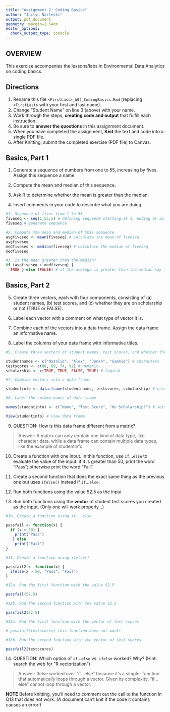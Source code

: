 ```yaml
---
title: "Assignment 2: Coding Basics"
author: "Jaclyn Narleski"
output: pdf_document
geometry: margin=2.54cm
editor_options: 
  chunk_output_type: console
---
```


## OVERVIEW

This exercise accompanies the lessons/labs in Environmental Data Analytics on coding basics.

## Directions

1.  Rename this file `<FirstLast>_A02_CodingBasics.Rmd` (replacing `<FirstLast>` with your first and last name).
2.  Change "Student Name" on line 3 (above) with your name.
3.  Work through the steps, **creating code and output** that fulfill each instruction.
4.  Be sure to **answer the questions** in this assignment document.
5.  When you have completed the assignment, **Knit** the text and code into a single PDF file.
6.  After Knitting, submit the completed exercise (PDF file) to Canvas.

## Basics, Part 1

1.  Generate a sequence of numbers from one to 55, increasing by fives. Assign this sequence a name.

2.  Compute the mean and median of this sequence.

3.  Ask R to determine whether the mean is greater than the median.

4.  Insert comments in your code to describe what you are doing.

```r
#1. Sequence of fives from 1 to 55
fiveseq <- seq(1,55,5) # defining sequence starting at 1, ending at 55, increasing by 5
fiveseq # generate sequence

#2. Compute the mean and median of this sequence
avgfiveseq <- mean(fiveseq) # calculate the mean of fiveseq
avgfiveseq
medfiveseq <- median(fiveseq) # calculate the median of fiveseq
medfiveseq

#3. Is the mean greater than the median?
if (avgfiveseq > medfiveseq) { 
  TRUE } else (FALSE) # if the average is greater than the median say TRUE, else FALSE

```

## Basics, Part 2

5.  Create three vectors, each with four components, consisting of (a) student names, (b) test scores, and (c) whether they are on scholarship or not (TRUE or FALSE).

6.  Label each vector with a comment on what type of vector it is.

7.  Combine each of the vectors into a data frame. Assign the data frame an informative name.

8.  Label the columns of your data frame with informative titles.

```r
#5. Create three vectors of student names, test scores, and whether they are on scholarship or not

studentnames <- c("Natalie", "Alex", "Jonah", "Sammie") # characters
testscores <- c(88, 69, 74, 92) # numeric
scholarship <- c(TRUE, TRUE, FALSE, TRUE) # logical

#7. Combine vectors into a data frame

studentinfo <- data.frame(studentnames, testscores, scholarship) # creation of data frame

#8. Label the column names of data frame

names(studentinfo) <- c("Name", "Test Score", "On Scholarship?") # setting names of columns of data frame

View(studentinfo) # view data frame

```

9.  QUESTION: How is this data frame different from a matrix?

> Answer: A matrix can only contain one kind of data type, like character data, while a data frame can contain multiple data types, like the example of studentinfo.

10. Create a function with one input. In this function, use `if`...`else` to evaluate the value of the input: if it is greater than 50, print the word "Pass"; otherwise print the word "Fail". 

11. Create a second function that does the exact same thing as the previous one but uses `ifelse()` instead if `if`...`else `. 

12. Run both functions using the value 52.5 as the input

13. Run both functions using the **vector** of student test scores you created as the input. (Only one will work properly...)

```r
#10. Create a function using if...else

passfail <- function(x) { 
  if (x > 50) {
    print("Pass")
   } else 
    print("Fail") 
} 

#11. Create a function using ifelse()

passfail2 <- function(x) {
  ifelse(x > 50, "Pass", "Fail")
}

#12a. Run the first function with the value 52.5

passfail(52.5)

#12b. Run the second function with the value 52.5

passfail2(52.5)

#13a. Run the first function with the vector of test scores

# passfail(testscores) this function does not work!

#13b. Run the second function with the vector of test scores

passfail2(testscores)

```

14. QUESTION: Which option of `if`...`else` vs. `ifelse` worked? Why? (Hint: search the web for "R vectorization")

> Answer: Ifelse worked over "if...else" because it's a simpler function that automatically loops through a vector. Given its complexity, "if...else" cannot loop through a vector.


**NOTE** Before knitting, you'll need to comment out the call to the function in Q13 that does not work. (A document can't knit if the code it contains causes an error!)